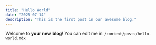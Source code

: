 ---
title: "Hello World"
date: "2025-07-14"
description: "This is the first post in our awesome blog."
---

Welcome to **your new blog**! You can edit me in `/content/posts/hello-world.mdx`
